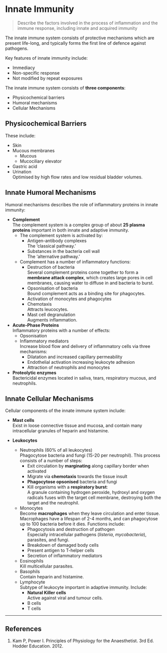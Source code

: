 # Innate Immunity

> Describe the factors involved in the process of inflammation and the immune 
response, including innate and acquired immunity

The innate immune system consists of protective mechanisms which are present life-long, and typically forms the first line of defence against pathogens.

Key features of innate immunity include:

* Immediacy
* Non-specific response
* Not modified by repeat exposures

The innate immune system consists of **three components**:

* Physicochemical barriers
* Humoral mechanisms
* Cellular Mechanisms

## Physicochemical Barriers

These include:

* Skin
* Mucous membranes
    * Mucous
    * Mucociliary elevator
* Gastric acid
* Urination\
Optimised by high flow rates and low residual bladder volumes.

## Innate Humoral Mechanisms

Humoral mechanisms describes the role of inflammatory proteins in innate immunity:

* **Complement**\
The complement system is a complex group of about **25 plasma proteins** important in both innate and adaptive immunity.
  * The complement system is activated by:
    * Antigen-antibody complexes\
    The 'classical pathway.'
    * Substances in the bacteria cell wall\
    The 'alternative pathway.'
  * Complement has a number of inflammatory functions:
      * Destruction of bacteria\
      Several complement proteins come together to form a **membrane attack complex**, which creates large pores in cell membranes, causing water to diffuse in and bacteria to burst.\
      * Opsonisation of bacteria\
      Bound complement acts as a binding site for phagocytes.
      * Activation of monocytes and phagocytes
      * Chemotaxis\
      Attracts leucocytes.
      * Mast cell degranulation\
      Augments inflammation.


* **Acute-Phase Proteins**\
Inflammatory proteins with a number of effects:
    * Opsonisation
    * Inflammatory mediators\
    Increase blood flow and delivery of inflammatory cells via three mechanisms:
        * Dilatation and increased capillary permeability
        * Endothelial activation increasing leukocyte adhesion
        * Attraction of neutrophils and monocytes


* **Proteolytic enzymes**\
Bactericidal enzymes located in saliva, tears, respiratory mucous, and neutrophils.

## Innate Cellular Mechanisms

Cellular components of the innate immune system include:

* **Mast cells**\
Exist in loose connective tissue and mucosa, and contain many intracellular granules of heparin and histamine.


* **Leukocytes**\
    * Neutrophils (60% of all leukocytes)\
    Phagocytose bacteria and fungi (15-20 per neutrophil). This process consists of a number of steps:
        * Exit circulation by **marginating** along capillary border when activated
        * Migrate via **chemotaxis** towards the tissue insult
        * **Phagocytose opsonised** bacteria and fungi
        * Kill organisms with a **respiratory burst**:\
        A granule containing hydrogen peroxide, hydroxyl and oxygen radicals fuses with the target cell membrane, destroying both the target and the neutrophil.
    * Monocytes\
    Become **macrophages** when they leave circulation and enter tissue. Macrophages have a lifespan of 2-4 months, and can phagocytose up to 100 bacteria before it dies. Functions include:
        * Phagocytosis and destruction of pathogen\
        Especially intracellular pathogens (*listeria*, *mycobacteria*), parasites, and fungi.
        * Breakdown of damaged body cells
        * Present antigen to T-helper cells
        * Secretion of inflammatory mediators
    * Eosinophils\
    Kill multicellular parasites.
    * Basophils\
    Contain heparin and histamine.
    * Lymphocyte\
    Subtype of leukocyte important in adaptive immunity. Include:
        * **Natural Killer cells**\
        Active against viral and tumour cells.
        * B cells
        * T cells


---
## References

1. Kam P, Power I. Principles of Physiology for the Anaesthetist. 3rd Ed. Hodder Education. 2012.
